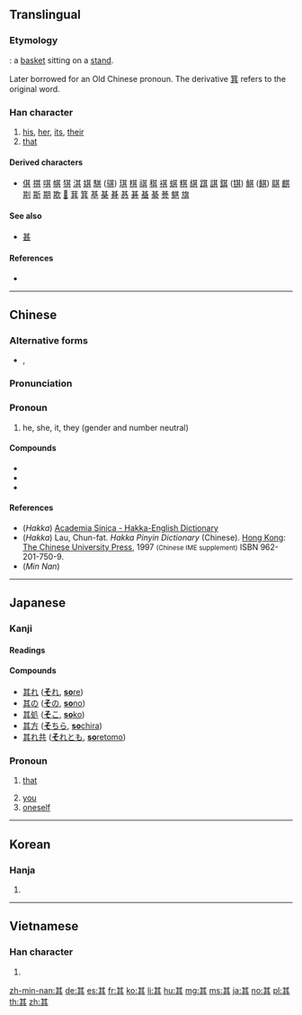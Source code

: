 {{also|丌}}
==Translingual==
{{stroke order|strokes=8}}
{{stroke order|type=animate}}

===Etymology===
{{liushu|p}}: a [[basket]] sitting on a [[stand]].

Later borrowed for an Old Chinese pronoun. The derivative [[箕]] refers to the original word.

===Han character===
{{Han char|rn=12|rad=八|as=06|sn=8|four=44801|canj=TMMC|ids=⿴共二}}

# [[his]], [[her]], [[its]], [[their]]
# [[that]]

====Derived characters====
* [[倛]] [[掑]] [[唭]] [[帺]] [[猉]] [[淇]] [[娸]] [[騏]] ([[骐]]) [[琪]] [[棋]] [[祺]] [[稘]] [[褀]] [[蜞]] [[粸]] [[綨]] [[踑]] [[諆]] [[錤]] ([[𫓹]]) [[鯕]] ([[鲯]]) [[鶀]] [[麒]] [[剘]] [[斯]] [[期]] [[欺]] [[𤿺]] [[萁]] [[箕]] [[基]] [[棊]] [[朞]] [[惎]] [[碁]] [[蜝]] [[綦]] [[諅]] [[魌]] [[旗]]

====See also====
* [[甚]] <!-- visually similar -->

====References====
* {{Han ref|kx=0127.180|dkj=01472|dj=0286.100|hdz=10245.010|uh=5176|ud=20854|bh=A8E4|bd=43236}}

----

==Chinese==
{{zh-forms}}

===Alternative forms===
* {{zh-l|丌}}, {{zh-l|亓}}

===Pronunciation===
{{zh-pron
|m=qí,jī
|c=gei1,kei4
|h=pfs=khî, kia;hpy=ki2, gia1
|mn=kî
|w=
|mc=y
|oc=y
|ma=
|cat=pron,det
}}

===Pronoun===
{{zh-pronoun}}

# {{cx|Classical Chinese|lang=zh}} he, she, it, they (gender and number neutral)

====Compounds====
* {{zh-l|其他}}
* {{zh-l|其中}}
* {{zh-l|其實}}

====References====
* (''Hakka'') [http://minhakka.ling.sinica.edu.tw/bkg/hakyin/search.php?DETAIL=1&LIMIT=id=13651&dbname=su_tian_1&graph=2 Academia Sinica - Hakka-English Dictionary]
* (''Hakka'') Lau, Chun-fat. ''Hakka Pinyin Dictionary'' (Chinese). [[Hong Kong]]: [[w:Chinese University of Hong Kong|The Chinese University Press]], 1997 <small>(Chinese IME supplement)</small> ISBN 962-201-750-9.
* (''Min Nan'') {{thcwd|3600}}

----

==Japanese==

===Kanji===
{{ja-kanji|grade=n|rs=八06}}

====Readings====
{{ja-readings
|goon=[[ぎ]] (gi), [[ご]] (go)
|kanon=[[き]] (ki)
|kun=[[その]] (其の, sono), [[それ]] (其れ, sore), [[し]] (shi)
}}

====Compounds====
* [[其れ]] ([[それ|'''そ'''れ]], [[sore#Japanese|'''so'''re]])
* [[其の]] ([[その|'''そ'''の]], [[sono#Japanese|'''so'''no]])
* [[其処]] ([[そこ|'''そ'''こ]], [[soko#Japanese|'''so'''ko]])
* [[其方]] ([[そちら|'''そ'''ちら]], [[sochira#Japanese|'''so'''chira]])
* [[其れ共]] ([[それとも|'''そ'''れとも]], [[soretomo#Japanese|'''so'''retomo]])

===Pronoun===
{{ja-pos|pronoun|し}}

# {{context|archaic|lang=ja|sort=し}} [[that]]
# [[you]]
# [[oneself]]

----

==Korean==

===Hanja===
{{ko-hanja|hangeul=기|rv=gi|mr=ki}}

# {{defn|lang=ko|sort=八06}}

----

==Vietnamese==

===Han character===
{{vi-hantu|[[khởi]], [[kì]], [[kỳ]], [[cà]]|rs=八06}}

# {{defn|lang=vi|sort=八06}}

[[zh-min-nan:其]]
[[de:其]]
[[es:其]]
[[fr:其]]
[[ko:其]]
[[li:其]]
[[hu:其]]
[[mg:其]]
[[ms:其]]
[[ja:其]]
[[no:其]]
[[pl:其]]
[[th:其]]
[[zh:其]]